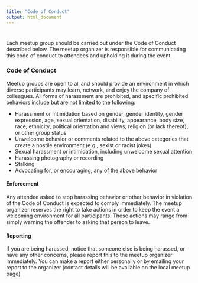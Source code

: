 ```yaml
---
title: "Code of Conduct"
output: html_document
---
```


<style type="text/css">
.title {
  display: none;
}

#getting-started img {
  margin-right: 10px;
}

</style>

<div class="row" style="padding-top: 10px;">

Each meetup group should be carried out under the Code of Conduct described below. The meetup organizer is responsible for communicating this code of conduct to attendees and upholding it during the event.

### Code of Conduct

Meetup groups are open to all and should  provide an environment in which diverse participants may learn, network, and enjoy the company of colleagues. All forms of harassment are prohibited, and specific prohibited behaviors include but are not limited to the following:

* Harassment or intimidation based on gender, gender identity, gender expression, age, sexual orientation, disability, appearance, body size, race, ethnicity, political orientation and views, religion (or lack thereof), or other group status
* Unwelcome behavior or comments related to the above categories that create a hostile environment (e.g., sexist or racist jokes)
* Sexual harassment or intimidation, including unwelcome sexual attention
* Harassing photography or recording
* Stalking
* Advocating for, or encouraging, any of the above behavior


#### Enforcement
Any attendee asked to stop harassing behavior or other behavior in violation of the Code of Conduct is expected to comply immediately.  The meetup organizer reserves the right to take actions in order to keep the event a welcoming environment for all participants. These actions may range from simply warning the offender to asking that person to leave.


#### Reporting
If you are being harassed, notice that someone else is being harassed, or have any other concerns, please report this to the meetup organizer immediately.   You can make a report either personally or by emailing your report to the organizer (contact details will be available on the local meetup page)


</div>


